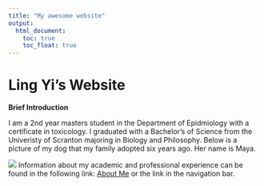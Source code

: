 ```yaml
---
title: "My awesome website"
output: 
  html_document:
    toc: true
    toc_float: true
---
```


# Ling Yi's Website

**Brief Introduction**

I am a 2nd year masters student in the Department of Epidmiology with a certificate in toxicology. I graduated with a Bachelor's of Science from the Univeristy of Scranton majoring in Biology and Philosophy. Below is a picture of my dog that my family adopted six years ago. Her name is Maya. 

![](images/maya.jpg)
Information about my academic and professional experience can be found in the following link: [About Me](about.html) or the link in the navigation bar. 
